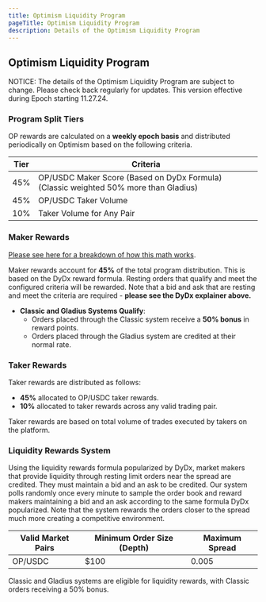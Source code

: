 ```yaml
---
title: Optimism Liquidity Program
pageTitle: Optimism Liquidity Program
description: Details of the Optimism Liquidity Program
---
```


## Optimism Liquidity Program


<Callout type="fees" title="Subject to Change">
  NOTICE: The details of the Optimism Liquidity Program are subject to change. Please check back regularly for updates. This version effective during Epoch starting 11.27.24.
</Callout>

### Program Split Tiers

OP rewards are calculated on a **weekly epoch basis** and distributed periodically on Optimism based on the following criteria.

| Tier | Criteria |
| ---- | -------------- | 
| 45%  | OP/USDC Maker Score (Based on DyDx Formula) (Classic weighted 50% more than Gladius) |
| 45%  | OP/USDC Taker Volume |
| 10%  | Taker Volume for Any Pair |

### Maker Rewards

[Please see here for a breakdown of how this math works](https://docs.dydx.community/governance-documentation/rewards/liquidity-provider-rewards).

Maker rewards account for **45%** of the total program distribution. This is based on the DyDx reward formula. Resting orders that qualify and meet the configured criteria will be rewarded. Note that a bid and ask that are resting and meet the criteria are required - **please see the DyDx explainer above.**

- **Classic and Gladius Systems Qualify**:
  - Orders placed through the Classic system receive a **50% bonus** in reward points.
  - Orders placed through the Gladius system are credited at their normal rate.

### Taker Rewards

Taker rewards are distributed as follows:
- **45%** allocated to OP/USDC taker rewards.
- **10%** allocated to taker rewards across any valid trading pair.

Taker rewards are based on total volume of trades executed by takers on the platform.

### Liquidity Rewards System

Using the liquidity rewards formula popularized by DyDx, market makers that provide liquidity through resting limit orders near the spread are credited. They must maintain a bid and an ask to be credited. Our system polls randomly once every minute to sample the order book and reward makers maintaining a bid and an ask according to the same formula DyDx popularized. Note that the system rewards the orders closer to the spread much more creating a competitive environment.

| Valid Market Pairs | Minimum Order Size (Depth) | Maximum Spread |
| ---- | -------------- | ---------- |
| OP/USDC  | $100  | 0.005 |

Classic and Gladius systems are eligible for liquidity rewards, with Classic orders receiving a 50% bonus.


